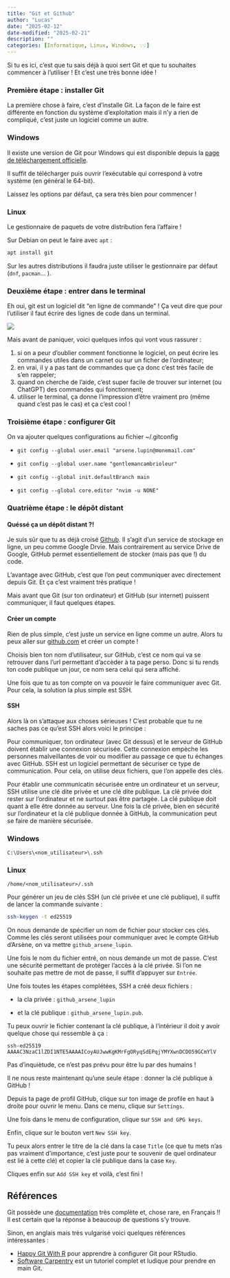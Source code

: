 ```yaml
---
title: "Git et Github"
author: "Lucas"
date: "2025-02-12"
date-modified: "2025-02-21"
description: ""
categories: [Informatique, Linux, Windows, 💡💡]
---
```


Si tu es ici, c'est que tu sais déjà à quoi sert Git et que tu souhaites commencer à l'utiliser ! Et c'est une très bonne idée ! 

### Première étape : installer Git

La première chose à faire, c'est d'installe Git. La façon de le faire est différente en fonction du système d'exploitation mais il n'y a rien de compliqué, c'est juste un logiciel comme un autre.

::: {.panel-tabset}

### Windows

Il existe une version de Git pour Windows qui est disponible depuis la [page de téléchargement officielle](https://git-scm.com/downloads/win).

Il suffit de télécharger puis ouvrir l'exécutable qui correspond à votre système (en général le 64-bit).

Laissez les options par défaut, ça sera très bien pour commencer ! 

### Linux

Le gestionnaire de paquets de votre distribution fera l'affaire !

Sur Debian on peut le faire avec `apt` :

```bash
apt install git

```

Sur les autres distributions il faudra juste utiliser le gestionnaire par défaut (`dnf`, `pacman`... ).

:::


### Deuxième étape : entrer dans le terminal

Eh oui, git est un logiciel dit "en ligne de commande" ! Ça veut dire que pour l'utiliser il faut écrire des lignes de code dans un terminal.

![](./hackerman.png){fig-align="center"}

Mais avant de paniquer, voici quelques infos qui vont vous rassurer :

1. si on a peur d'oublier comment fonctionne le logiciel, on peut écrire les commandes utiles dans un carnet ou sur un ficher de l'ordinateur;
2. en vrai, il y a pas tant de commandes que ça donc c'est très facile de s'en rappeler;
3. quand on cherche de l'aide, c'est super facile de trouver sur internet (ou ChatGPT) des commandes qui fonctionnent;
4. utiliser le terminal, ça donne l'impression d'être vraiment pro (même quand c'est pas le cas) et ça c'est cool !

### Troisième étape : configurer Git

On va ajouter quelques configurations au fichier ~/.gitconfig

- `git config --global user.email "arsene.lupin@monemail.com"`

- `git config --global user.name "gentlemancambrioleur"`

- `git config --global init.defaultBranch main`

- `git config --global core.editor "nvim -u NONE"`

### Quatrième étape : le dépôt distant

#### Quéssé ça un dépôt distant ?!

Je suis sûr que tu as déjà croisé [Github](https://github.com). Il s'agit d'un service de stockage en ligne, un peu comme Google Drvie. Mais contrairement au service Drive de Google, GitHub permet essentiellement de stocker (mais pas que !) du code.

L'avantage avec GitHub, c'est que l'on peut communiquer avec directement depuis Git. Et ça c'est vraiment très pratique !

Mais avant que Git (sur ton ordinateur) et GitHub (sur internet) puissent communiquer, il faut quelques étapes.

#### Créer un compte

Rien de plus simple, c'est juste un service en ligne comme un autre. Alors tu peux aller sur [github.com](https://github.com) et créer un compte !

::: callout-tip
Choisis bien ton nom d'utilisateur, sur GitHub, c'est ce nom qui va se retrouver dans l'url permettant d'accèder à ta page perso. Donc si tu rends ton code publique un jour, ce nom sera celui qui sera affiché.
:::


Une fois que tu as ton compte on va pouvoir le faire communiquer avec Git. Pour cela, la solution la plus simple est SSH.

#### SSH

Alors là on s'attaque aux choses sérieuses ! C'est probable que tu ne saches pas ce qu'est SSH alors voici le principe :

Pour communiquer, ton ordinateur (avec Git dessus) et le serveur de GitHub doivent établir une connexion sécurisée. Cette connexion empèche les personnes malveillantes de voir ou modifier au passage ce que tu échanges avec GitHub. SSH est un logiciel permettant de sécuriser ce type de communication. Pour cela, on utilise deux fichiers, que l'on appelle des clés.

::: callout-tip
Pour établir une communicatin sécurisée entre un ordinateur et un serveur, SSH utilise une clé dite privée et une clé dite publique. La clé privée doit rester sur l'ordinateur et ne surtout pas être partagée. La clé publique doit quant à elle être donnée au serveur. Une fois la clé privée, bien en sécurité sur l'ordinateur et la clé publique donnée à GitHub, la communication peut se faire de manière sécurisée.
:::


::: {.panel-tabset}

### Windows

```
C:\Users\<nom_utilisateur>\.ssh
```

### Linux

```
/home/<nom_utilisateur>/.ssh
```

:::

Pour générer un jeu de clés SSH (un clé privée et une clé publique), il suffit de lancer la commande suivante :

```bash
ssh-keygen -t ed25519
```

On nous demande de spécifier un nom de fichier pour stocker ces clés. Comme les clés seront utilisées pour communiquer avec le compte GitHub d'Arsène, on va mettre `github_arsene_lupin`.

Une fois le nom du fichier entré, on nous demande un mot de passe. C'est une sécurité permettant de protéger l'accès à la clé privée. Si l'on ne souhaite pas mettre de mot de passe, il suffit d'appuyer sur `Entrée`.

Une fois toutes les étapes complétées, SSH a créé deux fichiers :

- la cla privée : `github_arsene_lupin`

- et la clé publique : `github_arsene_lupin.pub`.

Tu peux ouvrir le fichier contenant la clé publique, à l'intérieur il doit y avoir quelque chose qui ressemble à ça :

```
ssh-ed25519 AAAAC3NzaC1lZDI1NTE5AAAAICoyAUJwwKgKMrFgORyqSdEPqjYMYXwnDCDO59GCmYlV
```

Pas d'inquiètude, ce n'est pas prévu pour être lu par des humains !

Il ne nous reste maintenant qu'une seule étape : donner la clé publique à GitHub !

Depuis ta page de profil GitHub, clique sur ton image de profile en haut à droite pour ouvrir le menu. Dans ce menu, clique sur `Settings`.

Une fois dans le menu de configuration, clique sur `SSH and GPG keys`.

Enfin, clique sur le bouton vert `New SSH key`.

Tu peux alors entrer le titre de la clé dans la case `Title` (ce que tu mets n'as pas vraiment d'importance, c'est juste pour te souvenir de quel ordinateur est lié à cette clé) et copier la clé publique dans la case `Key`.

Cliques enfin sur `Add SSH key` et voilà, c'est fini !


::: callout-note
# Références

Git possède une [documentation](https://git-scm.com/book/fr/v2) très complète et, chose rare, en Français !! Il est certain que la réponse à beaucoup de questions s'y trouve.

Sinon, en anglais mais très vulgarisé voici quelques références intéressantes :

- [Happy Git With R](https://happygitwithr.com/) pour apprendre à configurer Git pour RStudio.
- [Software Carpentry](https://swcarpentry.github.io/git-novice/index.html) est un tutoriel complet et ludique pour prendre en main Git.


:::
